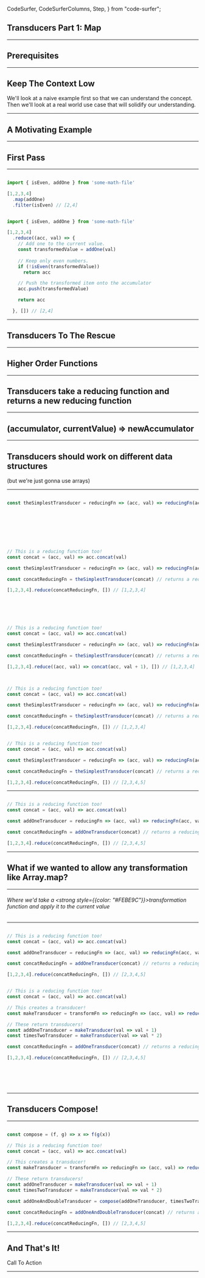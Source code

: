   CodeSurfer,
  CodeSurferColumns,
  Step,
} from "code-surfer";



## Transducers Part 1: Map

---

## Prerequisites

---

## Keep The Context Low

We'll look at a naive example first so that we can understand the concept.
Then we'll look at a real world use case that will solidify our understanding.

---

## A Motivating Example

---

## First Pass

---

<CodeSurfer>

```js

import { isEven, addOne } from 'some-math-file'

[1,2,3,4]
  .map(addOne)
  .filter(isEven) // [2,4]

```

```js

import { isEven, addOne } from 'some-math-file'

[1,2,3,4]
  .reduce((acc, val) => {
    // Add one to the current value.
    const transformedValue = addOne(val)
  
    // Keep only even numbers.
    if (!isEven(transformedValue))
      return acc

    // Push the transformed item onto the accumulator
    acc.push(transformedValue)

    return acc

  }, []) // [2,4]

```

</CodeSurfer>

---

## Transducers To The Rescue

---

## Higher Order Functions

---

## Transducers take a reducing function and returns a new reducing function

---

## (accumulator, currentValue) => newAccumulator

---

## Transducers should work on different data structures

(but we're just gonna use arrays)

---

<CodeSurfer>

```js

const theSimplestTransducer = reducingFn => (acc, val) => reducingFn(acc, val)

```


```diff 2[31:40] title="It takes a reducing function"
```

```diff 2[45:78] title="And returns a reducing function!"
```

```diff 2[59:78] title="This is just calling the reducing function passed in"
```

```diff 2[59:78] title="Which will return a new accumulator!"
```

```diff 2[45:78] title="This is a wrapper around the reducing function"
```

```diff 2[45:78] title="Not very useful, eh? We'll get to that."
```

```js title="How can we use this?"

// This is a reducing function too!
const concat = (acc, val) => acc.concat(val)

const theSimplestTransducer = reducingFn => (acc, val) => reducingFn(acc, val)

const concatReducingFn = theSimplestTransducer(concat) // returns a reducing function!

[1,2,3,4].reduce(concatReducingFn, []) // [1,2,3,4]

```

```diff 3 title="We have our concat function"
```

```diff 5 title="And our simple noop transducer"
```

```diff 7 title="Let's create a NEW reducing function"
```

```diff 9 title="And what does reduce take as it's first argument?"
```

```js title="This is what is happening"

// This is a reducing function too!
const concat = (acc, val) => acc.concat(val)

const theSimplestTransducer = reducingFn => (acc, val) => reducingFn(acc, val)

const concatReducingFn = theSimplestTransducer(concat) // returns a reducing function!

[1,2,3,4].reduce((acc, val) => concat(acc, val + 1), []) // [1,2,3,4]

```

```diff 5 title="Again, not very interesting"
```

```js 5[75:77],5[51:53] title="What if we wanted to modify the current value passed in?"

// This is a reducing function too!
const concat = (acc, val) => acc.concat(val)

const theSimplestTransducer = reducingFn => (acc, val) => reducingFn(acc, val)

const concatReducingFn = theSimplestTransducer(concat) // returns a reducing function!

[1,2,3,4].reduce(concatReducingFn, []) // [1,2,3,4]

```

```js 5[75:81],9 title="Let's add one to it."

// This is a reducing function too!
const concat = (acc, val) => acc.concat(val)

const theSimplestTransducer = reducingFn => (acc, val) => reducingFn(acc, val + 1)

const concatReducingFn = theSimplestTransducer(concat) // returns a reducing function!

[1,2,3,4].reduce(concatReducingFn, []) // [2,3,4,5]

```

</CodeSurfer>

---

<CodeSurfer>

```js 5 title="Let's change the name of this transducer"

// This is a reducing function too!
const concat = (acc, val) => acc.concat(val)

const addOneTransducer = reducingFn => (acc, val) => reducingFn(acc, val + 1)

const concatReducingFn = addOneTransducer(concat) // returns a reducing function!

[1,2,3,4].reduce(concatReducingFn, []) // [2,3,4,5]

```

</CodeSurfer>

---

## What if we wanted to allow any transformation like Array.map?

---

###### Where we'd take a <strong style={{color: "#FEBE9C"}}>transformation</strong> function and apply it to the current value

---

<CodeSurfer>

```js title="How could we change the transducer to do that?"

// This is a reducing function too!
const concat = (acc, val) => acc.concat(val)

const addOneTransducer = reducingFn => (acc, val) => reducingFn(acc, val + 1)

const concatReducingFn = addOneTransducer(concat) // returns a reducing function!

[1,2,3,4].reduce(concatReducingFn, []) // [2,3,4,5]

```

```js title="How could we change the transducer to do that?"

// This is a reducing function too!
const concat = (acc, val) => acc.concat(val)

// This creates a transducer!
const makeTransducer = transformFn => reducingFn => (acc, val) => reducingFn(acc, transformFn(val))

// These return transducers!
const addOneTransducer = makeTransducer(val => val + 1)
const timesTwoTransducer = makeTransducer(val => val * 2)

const concatReducingFn = addOneTransducer(concat) // returns a reducing function!

[1,2,3,4].reduce(concatReducingFn, []) // [2,3,4,5]

```

```diff 6 title="Now we have a function to create transducers for us!"
```

```diff 6[24:34] title="It takes a transformation function like addOne"
```

```diff 6[39:99] title="And returns a transducer that is waiting on a reducing function"
```

```diff 6[83:98] title="And will use the tranformation function on the value passed in"
```

```diff 6[83:98] title="Important: This operation happens FIRST before the reducing"
```

</CodeSurfer>

---

## Transducers Compose!

---

<CodeSurfer>


```js title="Remember, the output of one function can be the input to another!"

const compose = (f, g) => x => f(g(x))

// This is a reducing function too!
const concat = (acc, val) => acc.concat(val)

// This creates a transducer!
const makeTransducer = transformFn => reducingFn => (acc, val) => reducingFn(acc, transformFn(val))

// These return transducers!
const addOneTransducer = makeTransducer(val => val + 1)
const timesTwoTransducer = makeTransducer(val => val * 2)

const addOneAndDoubleTransducer = compose(addOneTransducer, timesTwoTransducer)

const concatReducingFn = addOneAndDoubleTransducer(concat) // returns a reducing function!

[1,2,3,4].reduce(concatReducingFn, []) // [2,3,4,5]

```

</CodeSurfer>

---

## And That's It!

Call To Action

---
